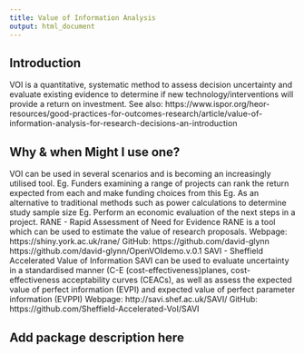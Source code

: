```yaml
---
title: Value of Information Analysis
output: html_document
---
```


## Introduction
VOI is a quantitative, systematic method to assess decision uncertainty and evaluate existing evidence to determine if new technology/interventions will provide a return on investment. 
See also: https://www.ispor.org/heor-resources/good-practices-for-outcomes-research/article/value-of-information-analysis-for-research-decisions-an-introduction

## Why & when Might I use one?
VOI can be used in several scenarios and is becoming an increasingly utilised tool.
Eg. Funders examining a range of projects can rank the return expected from each and make funding choices from this
Eg. As an alternative to traditional methods such as power calculations to determine study sample size
Eg. Perform an economic evaluation of the next steps in a project. 
RANE - Rapid Assessment of Need for Evidence
RANE is a tool which can be used to estimate the value of research proposals.
Webpage: https://shiny.york.ac.uk/rane/
GitHub: https://github.com/david-glynn
https://github.com/david-glynn/OpenVOIdemo.v.0.1
SAVI - Sheffield Accelerated Value of Information
SAVI can be used to evaluate uncertainty in a standardised manner (C-E (cost-effectiveness)planes, cost-effectiveness acceptability curves (CEACs), as well as assess the expected value of perfect information (EVPI) and expected value of perfect parameter information (EVPPI)
Webpage: http://savi.shef.ac.uk/SAVI/
GitHub: https://github.com/Sheffield-Accelerated-VoI/SAVI

## Add package description here